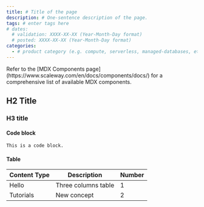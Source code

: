 ```yaml
---
title: # Title of the page
description: # One-sentence description of the page.
tags: # enter tags here
# dates:
  # validation: XXXX-XX-XX (Year-Month-Day format)
  # posted: XXXX-XX-XX (Year-Month-Day format)
categories:
  - # product category (e.g. compute, serverless, managed-databases, etc.)
---
```


<Message type="note">
Refer to the [MDX Components page](https://www.scaleway.com/en/docs/components/docs/) for a comprehensive list of available MDX components.
</Message>

## H2 Title

### H3 title

#### Code block
```
This is a code block.
```

#### Table
| Content Type | Description         | Number |
| ------------ | ------------------- | ------ |
| Hello        | Three columns table | 1      |
| Tutorials    | New concept         | 2      |